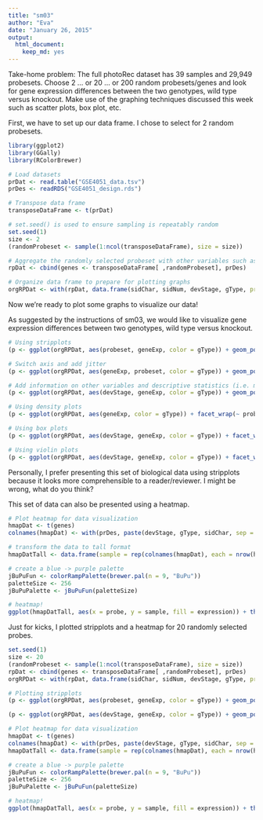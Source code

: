 ```yaml
---
title: "sm03"
author: "Eva"
date: "January 26, 2015"
output:
  html_document:
    keep_md: yes
---
```


Take-home problem: The full photoRec dataset has 39 samples and 29,949 probesets. Choose 2 … or 20 … or 200 random probesets/genes and look for gene expression differences between the two genotypes, wild type versus knockout. Make use of the graphing techniques discussed this week such as scatter plots, box plot, etc.

First, we have to set up our data frame. I chose to select for 2 random probesets. 

```r
library(ggplot2)
library(GGally)
library(RColorBrewer)

# Load datasets
prDat <- read.table("GSE4051_data.tsv")
prDes <- readRDS("GSE4051_design.rds")

# Transpose data frame
transposeDataFrame <- t(prDat)

# set.seed() is used to ensure sampling is repeatably random
set.seed(1)
size <- 2
(randomProbeset <- sample(1:ncol(transposeDataFrame), size = size))

# Aggregate the randomly selected probeset with other variables such as devStage and gType.
rpDat <- cbind(genes <- transposeDataFrame[ ,randomProbeset], prDes)

# Organize data frame to prepare for plotting graphs
orgRPDat <- with(rpDat, data.frame(sidChar, sidNum, devStage, gType, probeset = factor(rep(c(colnames(rpDat[1:size])), each = nrow(rpDat))), geneExp = c(genes)))
```

Now we're ready to plot some graphs to visualize our data!

As suggested by the instructions of sm03, we would like to visualize gene expression differences between two genotypes, wild type versus knockout. 

```r
# Using stripplots
(p <- ggplot(orgRPDat, aes(probeset, geneExp, color = gType)) + geom_point())

# Switch axis and add jitter
(p <- ggplot(orgRPDat, aes(geneExp, probeset, color = gType)) + geom_point(position = position_jitter(height = 0.1)))

# Add information on other variables and descriptive statistics (i.e. mean)
(p <- ggplot(orgRPDat, aes(devStage, geneExp, color = gType)) + geom_point() + facet_wrap(~ probeset) + stat_summary(fun.y = mean, geom = "point", shape = 4, size = 4))

# Using density plots
(p <- ggplot(orgRPDat, aes(geneExp, color = gType)) + facet_wrap(~ probeset) + stat_density(geom = "line", position = "identity") + geom_point(aes(y = 0.05), position = position_jitter(height = 0.005)))

# Using box plots
(p <- ggplot(orgRPDat, aes(devStage, geneExp, color = gType)) + facet_wrap(~ probeset) + geom_boxplot())

# Using violin plots
(p <- ggplot(orgRPDat, aes(devStage, geneExp, color = gType)) + facet_wrap(~ probeset) + geom_violin())
```

Personally, I prefer presenting this set of biological data using stripplots because it looks more comprehensible to a reader/reviewer. I might be wrong, what do you think?

This set of data can also be presented using a heatmap. 

```r
# Plot heatmap for data visualization
hmapDat <- t(genes)
colnames(hmapDat) <- with(prDes, paste(devStage, gType, sidChar, sep = "_"))

# transform the data to tall format
hmapDatTall <- data.frame(sample = rep(colnames(hmapDat), each = nrow(hmapDat)), probe = rownames(hmapDat), expression = c(hmapDat))

# create a blue -> purple palette
jBuPuFun <- colorRampPalette(brewer.pal(n = 9, "BuPu"))
paletteSize <- 256
jBuPuPalette <- jBuPuFun(paletteSize)

# heatmap!
ggplot(hmapDatTall, aes(x = probe, y = sample, fill = expression)) + theme(axis.text.x = element_text(angle = 90, hjust = 1, vjust = 0.5)) + geom_tile() + scale_fill_gradient2(low = jBuPuPalette[1], mid = jBuPuPalette[paletteSize/2], high = jBuPuPalette[paletteSize], midpoint = (max(hmapDatTall$expression) + min(hmapDatTall$expression)) / 2, name = "Expression")

```

Just for kicks, I plotted stripplots and a heatmap for 20 randomly selected probes. 

```r
set.seed(1)
size <- 20
(randomProbeset <- sample(1:ncol(transposeDataFrame), size = size))
rpDat <- cbind(genes <- transposeDataFrame[ ,randomProbeset], prDes)
orgRPDat <- with(rpDat, data.frame(sidChar, sidNum, devStage, gType, probeset = factor(rep(c(colnames(rpDat[1:size])), each = nrow(rpDat))), geneExp = c(genes)))

# Plotting stripplots
(p <- ggplot(orgRPDat, aes(probeset, geneExp, color = gType)) + geom_point() + theme(axis.text.x = element_text(angle = 90, hjust = 1, vjust = 0.5)))

(p <- ggplot(orgRPDat, aes(devStage, geneExp, color = gType)) + geom_point() + theme(axis.text.x = element_text(angle = 90, hjust = 1, vjust = 0.5)) + facet_wrap(~ probeset) + stat_summary(fun.y = mean, geom = "point", shape = 4, size = 4))

# Plot heatmap for data visualization
hmapDat <- t(genes)
colnames(hmapDat) <- with(prDes, paste(devStage, gType, sidChar, sep = "_"))
hmapDatTall <- data.frame(sample = rep(colnames(hmapDat), each = nrow(hmapDat)), probe = rownames(hmapDat), expression = c(hmapDat))

# create a blue -> purple palette
jBuPuFun <- colorRampPalette(brewer.pal(n = 9, "BuPu"))
paletteSize <- 256
jBuPuPalette <- jBuPuFun(paletteSize)

# heatmap!
ggplot(hmapDatTall, aes(x = probe, y = sample, fill = expression)) + theme(axis.text.x = element_text(angle = 90, hjust = 1, vjust = 0.5)) + geom_tile() + scale_fill_gradient2(low = jBuPuPalette[1], mid = jBuPuPalette[paletteSize/2], high = jBuPuPalette[paletteSize], midpoint = (max(hmapDatTall$expression) + min(hmapDatTall$expression)) / 2, name = "Expression")

```


